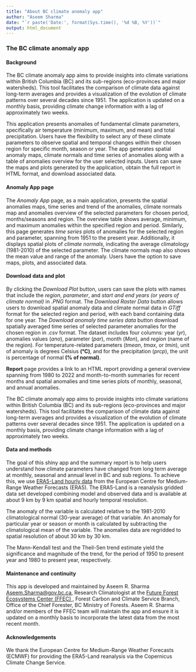```yaml
---
title: "About BC climate anomaly app"
author: "Aseem Sharma"
date: "`r paste('Date:', format(Sys.time(), '%d %B, %Y'))`"
output: html_document
---
```


### **The BC climate anomaly app**

#### **Background**

 The BC climate anomaly app aims to provide insights into climate variations within British Columbia (BC) and its sub-regions (eco-provinces and major watersheds). This tool facilitates the comparison of climate data against long-term averages and provides a visualization of the evolution of climate patterns over several decades since 1951. The application is updated on a monthly basis, providing climate change information with a lag of approximately two weeks.

 This application presents anomalies of fundamental climate parameters, specifically air temperature (minimum, maximum, and mean) and total precipitation. Users have the flexibility to select any of these climate parameters to observe spatial and temporal changes within their chosen region for specific month, season or year. The app generates spatial anomaly maps, climate normals and time series of anomalies along with a table of anomalies overview for the user selected inputs. Users can save the maps and plots generated by the application, obtain the full report in HTML format, and download associated data.

#### **Anomaly App page**

 The *Anomaly App* page, as a main application, presents the spatial anomalies maps, time series and trend of the anomalies, climate normals map and anomalies overview of the selected parameters for chosen period, months/seasons and region. The overview table shows average, minimum, and maximum anomalies within the specified region and period. Similarly, this page generates *time series* plots of anomalies for the selected region and parameter, spanning from 1951 to the present year. Additionally, it displays spatial plots of *climate normals*, indicating the average climatology (1981-2010) of the selected parameter. The climate normals map also shows the mean value and range of the anomaly. Users have the option to save maps, plots, and associated data.

#### **Download data and plot**

 By clicking the *Download Plot* button, users can save the plots with names that include the *region*, *parameter*, and *start and end years (or years of climate normal)* in *.PNG* format. The *Download Raster Data* button allows users to download spatial anomaly data and climate normal data in *GTiff* format for the selected region and period, with each band containing data for one year. The *Download anomaly time series data* button download spatially averaged time series of selected parameter anomalies for the chosen region in *.csv* format. The dataset includes four columns: year (*yr*), anomalies values (*ano*), parameter (*par*), month (*Mon*), and *region* (name of the region). For temperature-related parameters (*tmean*, *tmax*, or *tmin*), unit of anomaly is degrees Celsius **(°C)**, and for the precipitation (*prcp*), the unit is percentage of normal **(% of normal)**.

 **Report** page provides a link to an HTML report providing a general overview spanning from 1980 to 2022 and month-to-month summaries for recent months and spatial anomalies and time series plots of monthly, seasonal, and annual anomalies.

 The BC climate anomaly app aims to provide insights into climate variations within British Columbia (BC) and its sub-regions (eco-provinces and major watersheds). This tool facilitates the comparison of climate data against long-term averages and provides a visualization of the evolution of climate patterns over several decades since 1951. The application is updated on a monthly basis, providing climate change information with a lag of approximately two weeks.

#### **Data and methods**

 The goal of this shiny app and the summary report is to help users understand how climate parameters have changed from long term average at monthly, seasonal and annual level in BC and sub regions. To achieve this, we use <a href='https://cds.climate.Copernicus.eu/cdsapp#!/data set/reanalysis-era5-land?tab=overview'> ERA5-Land hourly data</a> from the European Centre for Medium-Range Weather Forecasts (ERA5). The ERA5-Land is a reanalysis gridded data set developed combining model and observed data and is available at about 9 km by 9 km spatial and hourly temporal resolution.

 The anomaly of the variable is calculated relative to the 1981-2010 climatological normal (30-year average) of that variable. An anomaly for particular year or season or month is calculated by subtracting the climatological mean of the variable. The anomalies data are regridded to spatial resolution of about 30 km by 30 km.

 The Mann-Kendall test and the Theil-Sen trend estimate yield the significance and magnitude of the trend, for the period of 1950 to present year and 1980 to present year, respectively.

#### **Maintenance and continuity**

 This app is developed and maintained by Aseem R. Sharma <a href= 'mailto: Aseem.Sharma@gov.bc.ca'>Aseem.Sharma\@gov.bc.ca</a>, Research Climatologist at the <a href ='https://www2.gov.bc.ca/gov/content/environment/natural-resource-stewardship/natural-resources-climate-change/future-forest-ecosystems-centre#:~:text=The%20Future%20Forest%20Ecosystems%20Centre%20(FFEC)%20was%20officially%20established%20in,on%20B.C.%27s%20forest%20ecosystems.'> Future Forest Ecosystems Center (FFEC) </a>, Forest Carbon and Climate Service Branch, Office of the Chief Forester, BC Ministry of Forests. Aseem R. Sharma and/or members of the FFEC team will maintain the app and ensure it is updated on a monthly basis to incorporate the latest data from the most recent month.

#### **Acknowledgements**

 We thank the European Centre for Medium-Range Weather Forecasts (ECMWF) for providing the ERA5-Land reanalysis via the Copernicus Climate Change Service.
